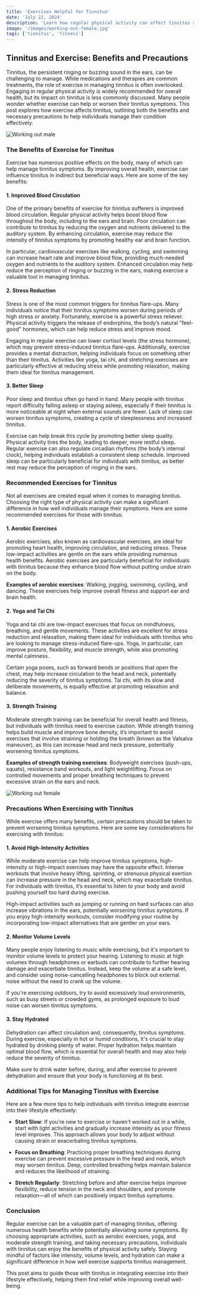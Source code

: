 ```yaml
---
title: 'Exercises Helpful for Tinnitus'
date: 'July 22, 2024'
description: 'Learn how regular physical activity can affect tinnitus symptoms and contribute to overall well-being.'
image: '/images/working-out-female.jpg'
tags: ['tinnitus', 'fitness']
---
```


## Tinnitus and Exercise: Benefits and Precautions

Tinnitus, the persistent ringing or buzzing sound in the ears, can be challenging to manage. While medications and therapies are common treatments, the role of exercise in managing tinnitus is often overlooked. Engaging in regular physical activity is widely recommended for overall health, but its impact on tinnitus is less commonly discussed. Many people wonder whether exercise can help or worsen their tinnitus symptoms. This post explores how exercise affects tinnitus, outlining both the benefits and necessary precautions to help individuals manage their condition effectively.

<Image src="/images/working-out-male.jpg" alt="Working out male" />

### The Benefits of Exercise for Tinnitus

Exercise has numerous positive effects on the body, many of which can help manage tinnitus symptoms. By improving overall health, exercise can influence tinnitus in indirect but beneficial ways. Here are some of the key benefits:

#### 1. **Improved Blood Circulation**

One of the primary benefits of exercise for tinnitus sufferers is improved blood circulation. Regular physical activity helps boost blood flow throughout the body, including to the ears and brain. Poor circulation can contribute to tinnitus by reducing the oxygen and nutrients delivered to the auditory system. By enhancing circulation, exercise may reduce the intensity of tinnitus symptoms by promoting healthy ear and brain function.

In particular, cardiovascular exercises like walking, cycling, and swimming can increase heart rate and improve blood flow, providing much-needed oxygen and nutrients to the auditory system. Enhanced circulation may help reduce the perception of ringing or buzzing in the ears, making exercise a valuable tool in managing tinnitus.

#### 2. **Stress Reduction**

Stress is one of the most common triggers for tinnitus flare-ups. Many individuals notice that their tinnitus symptoms worsen during periods of high stress or anxiety. Fortunately, exercise is a powerful stress reliever. Physical activity triggers the release of endorphins, the body’s natural "feel-good" hormones, which can help reduce stress and improve mood.

Engaging in regular exercise can lower cortisol levels (the stress hormone), which may prevent stress-induced tinnitus flare-ups. Additionally, exercise provides a mental distraction, helping individuals focus on something other than their tinnitus. Activities like yoga, tai chi, and stretching exercises are particularly effective at reducing stress while promoting relaxation, making them ideal for tinnitus management.

#### 3. **Better Sleep**

Poor sleep and tinnitus often go hand in hand. Many people with tinnitus report difficulty falling asleep or staying asleep, especially if their tinnitus is more noticeable at night when external sounds are fewer. Lack of sleep can worsen tinnitus symptoms, creating a cycle of sleeplessness and increased tinnitus.

Exercise can help break this cycle by promoting better sleep quality. Physical activity tires the body, leading to deeper, more restful sleep. Regular exercise can also regulate circadian rhythms (the body’s internal clock), helping individuals establish a consistent sleep schedule. Improved sleep can be particularly beneficial for individuals with tinnitus, as better rest may reduce the perception of ringing in the ears.

<AdComponent />

### Recommended Exercises for Tinnitus

Not all exercises are created equal when it comes to managing tinnitus. Choosing the right type of physical activity can make a significant difference in how well individuals manage their symptoms. Here are some recommended exercises for those with tinnitus:

#### 1. **Aerobic Exercises**

Aerobic exercises, also known as cardiovascular exercises, are ideal for promoting heart health, improving circulation, and reducing stress. These low-impact activities are gentle on the ears while providing numerous health benefits. Aerobic exercises are particularly beneficial for individuals with tinnitus because they enhance blood flow without putting undue strain on the body.

**Examples of aerobic exercises**: Walking, jogging, swimming, cycling, and dancing. These exercises help improve overall fitness and support ear and brain health.

#### 2. **Yoga and Tai Chi**

Yoga and tai chi are low-impact exercises that focus on mindfulness, breathing, and gentle movements. These activities are excellent for stress reduction and relaxation, making them ideal for individuals with tinnitus who are looking to manage stress-induced flare-ups. Yoga, in particular, can improve posture, flexibility, and muscle strength, while also promoting mental calmness.

Certain yoga poses, such as forward bends or positions that open the chest, may help increase circulation to the head and neck, potentially reducing the severity of tinnitus symptoms. Tai chi, with its slow and deliberate movements, is equally effective at promoting relaxation and balance.

#### 3. **Strength Training**

Moderate strength training can be beneficial for overall health and fitness, but individuals with tinnitus need to exercise caution. While strength training helps build muscle and improve bone density, it’s important to avoid exercises that involve straining or holding the breath (known as the Valsalva maneuver), as this can increase head and neck pressure, potentially worsening tinnitus symptoms.

**Examples of strength training exercises**: Bodyweight exercises (push-ups, squats), resistance band workouts, and light weightlifting. Focus on controlled movements and proper breathing techniques to prevent excessive strain on the ears and neck.

<Image src="/images/working-out-female.jpg" alt="Working out female" />

### Precautions When Exercising with Tinnitus

While exercise offers many benefits, certain precautions should be taken to prevent worsening tinnitus symptoms. Here are some key considerations for exercising with tinnitus:

#### 1. **Avoid High-Intensity Activities**

While moderate exercise can help improve tinnitus symptoms, high-intensity or high-impact exercises may have the opposite effect. Intense workouts that involve heavy lifting, sprinting, or strenuous physical exertion can increase pressure in the head and neck, which may exacerbate tinnitus. For individuals with tinnitus, it’s essential to listen to your body and avoid pushing yourself too hard during exercise.

High-impact activities such as jumping or running on hard surfaces can also increase vibrations in the ears, potentially worsening tinnitus symptoms. If you enjoy high-intensity workouts, consider modifying your routine by incorporating low-impact alternatives that are gentler on your ears.

#### 2. **Monitor Volume Levels**

Many people enjoy listening to music while exercising, but it's important to monitor volume levels to protect your hearing. Listening to music at high volumes through headphones or earbuds can contribute to further hearing damage and exacerbate tinnitus. Instead, keep the volume at a safe level, and consider using noise-cancelling headphones to block out external noise without the need to crank up the volume.

If you're exercising outdoors, try to avoid excessively loud environments, such as busy streets or crowded gyms, as prolonged exposure to loud noise can worsen tinnitus symptoms.

#### 3. **Stay Hydrated**

Dehydration can affect circulation and, consequently, tinnitus symptoms. During exercise, especially in hot or humid conditions, it's crucial to stay hydrated by drinking plenty of water. Proper hydration helps maintain optimal blood flow, which is essential for overall health and may also help reduce the severity of tinnitus.

Make sure to drink water before, during, and after exercise to prevent dehydration and ensure that your body is functioning at its best.

<AdComponent />

### Additional Tips for Managing Tinnitus with Exercise

Here are a few more tips to help individuals with tinnitus integrate exercise into their lifestyle effectively:

- **Start Slow**: If you're new to exercise or haven't worked out in a while, start with light activities and gradually increase intensity as your fitness level improves. This approach allows your body to adjust without causing strain or exacerbating tinnitus symptoms.

- **Focus on Breathing**: Practicing proper breathing techniques during exercise can prevent excessive pressure in the head and neck, which may worsen tinnitus. Deep, controlled breathing helps maintain balance and reduces the likelihood of straining.

- **Stretch Regularly**: Stretching before and after exercise helps improve flexibility, reduce tension in the neck and shoulders, and promote relaxation—all of which can positively impact tinnitus symptoms.

<AdComponent />

### Conclusion

Regular exercise can be a valuable part of managing tinnitus, offering numerous health benefits while potentially alleviating some symptoms. By choosing appropriate activities, such as aerobic exercises, yoga, and moderate strength training, and taking necessary precautions, individuals with tinnitus can enjoy the benefits of physical activity safely. Staying mindful of factors like intensity, volume levels, and hydration can make a significant difference in how well exercise supports tinnitus management.

This post aims to guide those with tinnitus in integrating exercise into their lifestyle effectively, helping them find relief while improving overall well-being.
